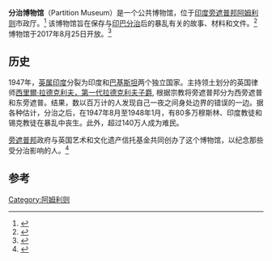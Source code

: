 {{Infobox museum
| name                = 分治博物馆
| image               = Partition Museum 26 September 2018.jpg
| coordinates         = {{coord|31.6258|N|74.8787|E}}
| established         = {{Start date|2017|08|25|df=y}}
| location            = [[印度|印度]][[旁遮普邦|旁遮普邦]][[阿姆利则|阿姆利则]]
| collections         = 
| founder             = 艺术和文化遗产信托基金 (TAACHT)
| chairperson         = Kishwar Desai
| website             = https://www.partitionmuseum.org/
}}
'''分治博物馆'''（Partition Museum）是一个公共博物馆，位于[[印度|印度]][[旁遮普邦|旁遮普邦]][[阿姆利则|阿姆利则]]市政厅。<ref>{{Cite web|url=https://www.hindustantimes.com/punjab/country-s-first-partition-museum-a-story-of-pain-and-resurgence/story-7AfmmILUM1BhYPOsCpWFiP.html|title=Country’s first Partition Museum: A story of pain and resurgence|last=Kaur|first=Usmeet|date=2016-10-25|website=Hindustan Times|language=en|access-date=2019-01-06|archive-date=2020-11-16|archive-url=https://web.archive.org/web/20201116013249/https://www.hindustantimes.com/punjab/country-s-first-partition-museum-a-story-of-pain-and-resurgence/story-7AfmmILUM1BhYPOsCpWFiP.html|dead-url=no}}</ref> 该博物馆旨在保存与[[印巴分治|印巴分治]]后的暴乱有关的故事、材料和文件。<ref>{{cite web | title=Partition Museum curates online events to allow visitors to sneak a peek into the pages of history | website=The Tribune | date=2020-09-12 | url=https://www.tribuneindia.com/news/amritsar/partition-museum-curates-online-events-to-allow-visitors-to-sneak-a-peek-into-the-pages-of-history-139897 | access-date=2020-09-13 | archive-date=2020-10-28 | archive-url=https://web.archive.org/web/20201028180827/https://www.tribuneindia.com/news/amritsar/partition-museum-curates-online-events-to-allow-visitors-to-sneak-a-peek-into-the-pages-of-history-139897 | dead-url=no }}</ref> 博物馆于2017年8月25日开放。<ref>{{Cite news|url=https://www.thehindu.com/news/national/other-states/amritsars-partition-museum-to-relive-a-generations-sacrifices/article7942816.ece|title=Amritsar’s Partition museum to relive a generation’s sacrifices|last=Menon|first=Parvathi|date=2015-12-03|work=The Hindu|access-date=2019-01-06|language=en|issn=0971-751X|archive-date=2020-11-14|archive-url=https://web.archive.org/web/20201114092026/https://www.thehindu.com/news/national/other-states/amritsars-partition-museum-to-relive-a-generations-sacrifices/article7942816.ece|dead-url=no}}</ref>

==历史==
{{Main article|印巴分治}}
1947年，[[英属印度|英属印度]]分裂为印度和[[巴基斯坦|巴基斯坦]]两个独立国家。主持领土划分的英国律师[[西里爾·拉德克利夫，第一代拉德克利夫子爵|西里爾·拉德克利夫，第一代拉德克利夫子爵]], 根据宗教将旁遮普邦分为西旁遮普和东旁遮普。结果，数以百万计的人发现自己一夜之间身处边界的错误的一边。据各种估计，分治之后，在1947年8月至1948年1月，有80多万穆斯林、印度教徒和锡克教徒在暴乱中丧生。此外，超过140万人成为难民。

[[旁遮普邦|旁遮普邦]]政府与英国艺术和文化遗产信托基金共同创办了这个博物馆，以纪念那些受分治影响的人。<ref>{{Cite web|url=http://www.partitionmuseum.org/about-us/|title=Partition Museum, India|website=The Partition Museum|language=en-US|access-date=2019-01-06|archive-date=2020-11-09|archive-url=https://web.archive.org/web/20201109033729/https://www.partitionmuseum.org/about-us/|dead-url=no}}</ref>

== 参考 ==
{{reflist}}
[[Category:阿姆利则|Category:阿姆利则]]